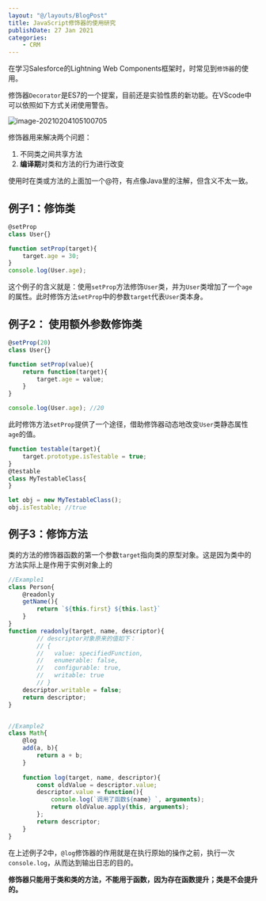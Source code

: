 ```yaml
---
layout: "@/layouts/BlogPost"
title: JavaScript修饰器的使用研究
publishDate: 27 Jan 2021
categories:
    - CRM
---
```


在学习Salesforce的Lightning Web Components框架时，时常见到`修饰器`的使用。

修饰器`Decorator`是ES7的一个提案，目前还是实验性质的新功能。在VScode中可以依照如下方式关闭使用警告。

![image-20210204105100705](https://656e-env-iybewaod-1257393063.tcb.qcloud.la/image-20210204105100705.png)

修饰器用来解决两个问题：

1. 不同类之间共享方法
2. **编译期**对类和方法的行为进行改变

使用时在类或方法的上面加一个@符，有点像Java里的注解，但含义不太一致。

## 例子1：修饰类

```javascript
@setProp
class User{}

function setProp(target){
    target.age = 30;
}
console.log(User.age);
```

这个例子的含义就是：使用`setProp`方法修饰`User`类，并为`User`类增加了一个`age`的属性。此时修饰方法`setProp`中的参数`target`代表`User`类本身。

## 例子2： 使用额外参数修饰类

```javascript
@setProp(20)
class User{}

function setProp(value){
    return function(target){
        target.age = value;
    }
}

console.log(User.age); //20
```

此时修饰方法`setProp`提供了一个途径，借助修饰器动态地改变`User`类静态属性`age`的值。

```javascript
function testable(target){
    target.prototype.isTestable = true;
}
@testable
class MyTestableClass{
}

let obj = new MyTestableClass();
obj.isTestable; //true
```

## 例子3：修饰方法

类的方法的修饰器函数的第一个参数`target`指向类的原型对象。这是因为类中的方法实际上是作用于实例对象上的

```javascript
//Example1
class Person{
    @readonly
    getName(){
        return `${this.first} ${this.last}`
    }
}
function readonly(target, name, descriptor){
      	// descriptor对象原来的值如下：
  		// {
  		//   value: specifiedFunction,
  		//   enumerable: false,
  		//   configurable: true,
  		//   writable: true
  		// }
    descriptor.writable = false;
    return descriptor;
}


//Example2
class Math{
    @log
    add(a, b){
        return a + b;
    }
    
    function log(target, name, descriptor){
        const oldValue = descriptor.value;
        descriptor.value = function(){
            console.log(`调用了函数${name} `, arguments);
            return oldValue.apply(this, arguments);
        };
        return descriptor;
    }
}
```

在上述例子2中，`@log`修饰器的作用就是在执行原始的操作之前，执行一次`console.log`，从而达到输出日志的目的。

**修饰器只能用于类和类的方法，不能用于函数，因为存在函数提升；类是不会提升的。**